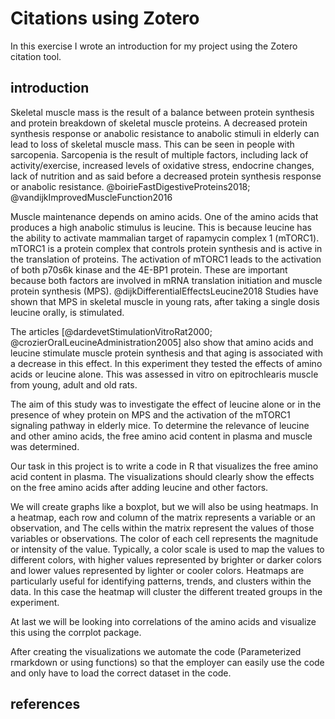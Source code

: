 
# Citations using Zotero

In this exercise I wrote an introduction for my project using the Zotero citation tool.  

## introduction
Skeletal muscle mass is the result of a balance between protein synthesis and protein breakdown of skeletal muscle proteins. A decreased protein synthesis response or anabolic resistance to anabolic stimuli in elderly can lead to loss of skeletal muscle mass. This can be seen in people with sarcopenia. Sarcopenia is the result of multiple factors, including lack of activity/exercise, increased levels of oxidative stress, endocrine changes, lack of nutrition and as said before a decreased protein synthesis response or anabolic resistance. @boirieFastDigestiveProteins2018; @vandijkImprovedMuscleFunction2016

Muscle maintenance depends on amino acids. One of the amino acids that produces a high anabolic stimulus is leucine. This is because leucine has the ability to activate mammalian target of rapamycin complex 1 (mTORC1). mTORC1 is a protein complex that controls protein synthesis and is active in the translation of proteins. The activation of mTORC1 leads to the activation of both p70s6k kinase and the 4E-BP1 protein. These are important because both factors are involved in mRNA translation initiation and muscle protein synthesis (MPS). @dijkDifferentialEffectsLeucine2018 
Studies have shown that MPS in skeletal muscle in young rats, after taking a single dosis leucine orally, is stimulated. 

The articles [@dardevetStimulationVitroRat2000; @crozierOralLeucineAdministration2005] also show that amino acids and leucine stimulate muscle protein synthesis and that aging is associated with a decrease in this effect. In this experiment they tested the effects of amino acids or leucine alone. This was assessed in vitro on epitrochlearis muscle from young, adult and old rats.

The aim of this study was to investigate the effect of leucine alone or in the presence of whey protein on MPS and the activation of the mTORC1 signaling pathway in elderly mice. To determine the relevance of leucine and other amino acids, the free amino acid content in plasma and muscle was determined.

Our task in this project is to write a code in R that visualizes the free amino acid content in plasma. The visualizations should clearly show the effects on the free amino acids after adding leucine and other factors. 

We will create graphs like a boxplot, but we will also be using heatmaps. In a heatmap, each row and column of the matrix represents a variable or an observation, and The cells within the matrix represent the values of those variables or observations. The color of each cell represents the magnitude or intensity of the value. Typically, a color scale is used to map the values to different colors, with higher values represented by brighter or darker colors and lower values represented by lighter or cooler colors. Heatmaps are particularly useful for identifying patterns, trends, and clusters within the data. In this case the heatmap will cluster the different treated groups in the experiment.

At last we will be looking into correlations of the amino acids and visualize this using the corrplot package.

After creating the visualizations we automate the code (Parameterized rmarkdown or using functions) so that the employer can easily use the code and only have to load the correct dataset in the code.

## references